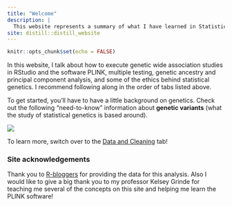 ```yaml
---
title: "Welcome"
description: |
  This website represents a summary of what I have learned in Statistical Genetics!
site: distill::distill_website
---
```


```r
knitr::opts_chunk$set(echo = FALSE)
```

In this website, I talk about how to execute genetic wide association studies in RStudio and the software PLINK, multiple testing, genetic ancestry and principal component analysis, and some of the ethics behind statistical genetics. I recommend following along in the order of tabs listed above.

To get started, you'll have to have a little background on genetics. Check out the following "need-to-know" information about **genetic variants** (what the study of statistical genetics is based around).

![](images/geneticvariants.png)

To learn more, switch over to the [Data and Cleaning](https://statgensummary.netlify.app/data.html) tab!

### Site acknowledgements

Thank you to [R-bloggers](https://www.r-bloggers.com/2017/10/genome-wide-association-studies-in-r/) for providing the data for this analysis. Also I would like to give a big thank you to my professor Kelsey Grinde for teaching me several of the concepts on this site and helping me learn the PLINK software!
